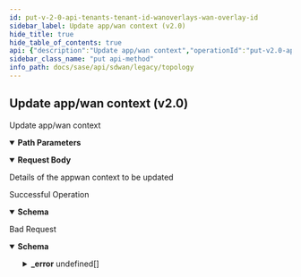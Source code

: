 ```yaml
---
id: put-v-2-0-api-tenants-tenant-id-wanoverlays-wan-overlay-id
sidebar_label: Update app/wan context (v2.0)
hide_title: true
hide_table_of_contents: true
api: {"description":"Update app/wan context","operationId":"put-v2.0-api-tenants-tenant_id-wanoverlays-wan_overlay_id","parameters":[{"description":"Tenant ID","in":"path","name":"tenant_id","required":true,"schema":{"description":"Tenant Id","type":"string"}},{"description":"WanOverlays ID","in":"path","name":"wan_overlay_id","required":true,"schema":{"description":"Wan Overlay Id","type":"string"}}],"requestBody":{"content":{"application/json":{"schema":{"properties":{"description":{"description":"Description: Size(max = 256, error = WANOVERLAY_CONFIG_DESCRIPTION_INVALID: Wan overlay config description invalid., min = 0) ","type":"string"},"id":{"description":"Id","type":"string"},"name":{"description":"Name: Required(error = WANOVERLAY_CONFIG_NAME_REQD: WAN Overlay name required.) Size(max = 128, error = NAME_EXCEEDS_LIMIT: Name of the resource exceeds limit., min = 0) ","type":"string"},"vni":{"description":"Vni: Required(error = VNI_REQD: VNI is a mandatory property.) Range(max = 64511L, error = INVALID_VNI_VALUE: VNI is invalid. It should be between 0 to 64511., min = 0L) ","format":"int32","type":"integer"}},"required":["vni","name"]}}},"description":"Details of the appwan context to be updated"},"responses":{"200":{"content":{"application/json":{"schema":{"properties":{"description":{"description":"Description: Size(max = 256, error = WANOVERLAY_CONFIG_DESCRIPTION_INVALID: Wan overlay config description invalid., min = 0) ","type":"string"},"id":{"description":"Id","type":"string"},"name":{"description":"Name: Required(error = WANOVERLAY_CONFIG_NAME_REQD: WAN Overlay name required.) Size(max = 128, error = NAME_EXCEEDS_LIMIT: Name of the resource exceeds limit., min = 0) ","type":"string"},"vni":{"description":"Vni: Required(error = VNI_REQD: VNI is a mandatory property.) Range(max = 64511L, error = INVALID_VNI_VALUE: VNI is invalid. It should be between 0 to 64511., min = 0L) ","format":"int32","type":"integer"}},"required":["vni","name"]}}},"description":"Successful Operation"},"400":{"content":{"application/json":{"example":{"value":{"_error":[{"code":"APPWAN_CONTEXT_DOES_NOT_EXIST"},{"code":"WANOVERLAY_CONFIG_NAME_REQD"},{"code":"NAME_EXCEEDS_LIMIT"},{"code":"VNI_REQD"},{"code":"INVALID_VNI_VALUE"},{"code":"WANOVERLAY_CONFIG_DESCRIPTION_INVALID"},{"code":"INVALID_JSON_EXTRA_ATTRIBUTE"},{"code":"INVALID_JSON_COMMON_ATTR_MISMATCH"}]}},"schema":{"properties":{"_error":{"items":{"properties":{"code":{"type":"string"},"message":{"type":"string"}}},"type":"array"}}}}},"description":"Bad Request"}},"tags":["Topology"],"method":"put","path":"/v2.0/api/tenants/{tenant_id}/wanoverlays/{wan_overlay_id}","jsonRequestBodyExample":{"description":"string","id":"string","name":"string","vni":0},"info":{"contact":{},"description":"List of APIs used to manage the network topology, WAN Overlays, VPN Links, and Secure Fabric Links.","title":"Topology","version":"Latest"},"postman":{"name":"Update app/wan context (v2.0)","description":{"content":"Update app/wan context","type":"text/plain"},"url":{"path":["v2.0","api","tenants",":tenant_id","wanoverlays",":wan_overlay_id"],"host":["{{baseUrl}}"],"query":[],"variable":[{"disabled":false,"description":{"content":"(Required) Tenant ID","type":"text/plain"},"type":"any","value":"","key":"tenant_id"},{"disabled":false,"description":{"content":"(Required) WanOverlays ID","type":"text/plain"},"type":"any","value":"","key":"wan_overlay_id"}]},"header":[{"key":"Content-Type","value":"application/json"},{"key":"Accept","value":"application/json"}],"method":"PUT","body":{"mode":"raw","raw":"\"\"","options":{"raw":{"language":"json"}}}}}
sidebar_class_name: "put api-method"
info_path: docs/sase/api/sdwan/legacy/topology
---
```



## Update app/wan context (v2.0)



Update app/wan context

<details style={{"marginBottom":"1rem"}} data-collapsed={false} open={true}><summary style={{}}><strong>Path Parameters</strong></summary><div><ul><ParamsItem className={"paramsItem"} param={{"description":"Tenant ID","in":"path","name":"tenant_id","required":true,"schema":{"description":"Tenant Id","type":"string"}}}></ParamsItem><ParamsItem className={"paramsItem"} param={{"description":"WanOverlays ID","in":"path","name":"wan_overlay_id","required":true,"schema":{"description":"Wan Overlay Id","type":"string"}}}></ParamsItem></ul></div></details><MimeTabs><TabItem label={"application/json"} value={"application/json-schema"}><details style={{}} data-collapsed={false} open={true}><summary style={{"textAlign":"left"}}><strong>Request Body</strong></summary><div style={{"textAlign":"left","marginLeft":"1rem"}}><div style={{"marginTop":"1rem","marginBottom":"1rem"}}>

Details of the appwan context to be updated

</div></div><ul style={{"marginLeft":"1rem"}}><SchemaItem collapsible={false} name={"description"} required={false} schemaDescription={"Description: Size(max = 256, error = WANOVERLAY_CONFIG_DESCRIPTION_INVALID: Wan overlay config description invalid., min = 0) "} schemaName={"string"} qualifierMessage={undefined} defaultValue={undefined}></SchemaItem><SchemaItem collapsible={false} name={"id"} required={false} schemaDescription={"Id"} schemaName={"string"} qualifierMessage={undefined} defaultValue={undefined}></SchemaItem><SchemaItem collapsible={false} name={"name"} required={true} schemaDescription={"Name: Required(error = WANOVERLAY_CONFIG_NAME_REQD: WAN Overlay name required.) Size(max = 128, error = NAME_EXCEEDS_LIMIT: Name of the resource exceeds limit., min = 0) "} schemaName={"string"} qualifierMessage={undefined} defaultValue={undefined}></SchemaItem><SchemaItem collapsible={false} name={"vni"} required={true} schemaDescription={"Vni: Required(error = VNI_REQD: VNI is a mandatory property.) Range(max = 64511L, error = INVALID_VNI_VALUE: VNI is invalid. It should be between 0 to 64511., min = 0L) "} schemaName={"int32"} qualifierMessage={undefined} defaultValue={undefined}></SchemaItem></ul></details></TabItem></MimeTabs><div><ApiTabs><TabItem label={"200"} value={"200"}><div>

Successful Operation

</div><div><MimeTabs groupId={"mime-type"}><TabItem label={"application/json"} value={"application/json"}><SchemaTabs groupId={"schema-tabs"}><TabTtem label={"Schema"} value={"Schema"}><details style={{}} data-collapsed={false} open={true}><summary style={{"textAlign":"left"}}><strong>Schema</strong></summary><div style={{"textAlign":"left","marginLeft":"1rem"}}></div><ul style={{"marginLeft":"1rem"}}><SchemaItem collapsible={false} name={"description"} required={false} schemaDescription={"Description: Size(max = 256, error = WANOVERLAY_CONFIG_DESCRIPTION_INVALID: Wan overlay config description invalid., min = 0) "} schemaName={"string"} qualifierMessage={undefined} defaultValue={undefined}></SchemaItem><SchemaItem collapsible={false} name={"id"} required={false} schemaDescription={"Id"} schemaName={"string"} qualifierMessage={undefined} defaultValue={undefined}></SchemaItem><SchemaItem collapsible={false} name={"name"} required={false} schemaDescription={"Name: Required(error = WANOVERLAY_CONFIG_NAME_REQD: WAN Overlay name required.) Size(max = 128, error = NAME_EXCEEDS_LIMIT: Name of the resource exceeds limit., min = 0) "} schemaName={"string"} qualifierMessage={undefined} defaultValue={undefined}></SchemaItem><SchemaItem collapsible={false} name={"vni"} required={false} schemaDescription={"Vni: Required(error = VNI_REQD: VNI is a mandatory property.) Range(max = 64511L, error = INVALID_VNI_VALUE: VNI is invalid. It should be between 0 to 64511., min = 0L) "} schemaName={"int32"} qualifierMessage={undefined} defaultValue={undefined}></SchemaItem></ul></details></TabTtem></SchemaTabs></TabItem></MimeTabs></div></TabItem><TabItem label={"400"} value={"400"}><div>

Bad Request

</div><div><MimeTabs groupId={"mime-type"}><TabItem label={"application/json"} value={"application/json"}><SchemaTabs groupId={"schema-tabs"}><TabTtem label={"Schema"} value={"Schema"}><details style={{}} data-collapsed={false} open={true}><summary style={{"textAlign":"left"}}><strong>Schema</strong></summary><div style={{"textAlign":"left","marginLeft":"1rem"}}></div><ul style={{"marginLeft":"1rem"}}><SchemaItem collapsible={true} className={"schemaItem"}><details style={{}}><summary style={{}}><strong>_error</strong><span style={{"opacity":"0.6"}}> undefined[]</span></summary><div style={{"marginLeft":"1rem"}}><SchemaItem collapsible={false} name={"code"} required={false} schemaDescription={undefined} schemaName={"string"} qualifierMessage={undefined} defaultValue={undefined}></SchemaItem><SchemaItem collapsible={false} name={"message"} required={false} schemaDescription={undefined} schemaName={"string"} qualifierMessage={undefined} defaultValue={undefined}></SchemaItem></div></details></SchemaItem></ul></details></TabTtem><TabItem label={"Example"} value={"Example"}><ResponseSamples responseExample={"{\n  \"value\": {\n    \"_error\": [\n      {\n        \"code\": \"APPWAN_CONTEXT_DOES_NOT_EXIST\"\n      },\n      {\n        \"code\": \"WANOVERLAY_CONFIG_NAME_REQD\"\n      },\n      {\n        \"code\": \"NAME_EXCEEDS_LIMIT\"\n      },\n      {\n        \"code\": \"VNI_REQD\"\n      },\n      {\n        \"code\": \"INVALID_VNI_VALUE\"\n      },\n      {\n        \"code\": \"WANOVERLAY_CONFIG_DESCRIPTION_INVALID\"\n      },\n      {\n        \"code\": \"INVALID_JSON_EXTRA_ATTRIBUTE\"\n      },\n      {\n        \"code\": \"INVALID_JSON_COMMON_ATTR_MISMATCH\"\n      }\n    ]\n  }\n}"}></ResponseSamples></TabItem></SchemaTabs></TabItem></MimeTabs></div></TabItem></ApiTabs></div>
      